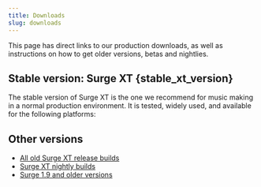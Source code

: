 ```yaml
---
title: Downloads
slug: downloads
---
```



This page has direct links to our production downloads, as well as instructions on how to get older
versions, betas and nightlies.

## Stable version: Surge XT {stable_xt_version}

The stable version of Surge XT is the one we recommend for music making in a normal production environment.
It is tested, widely used, and available for the following platforms:

<Downloads />

## Other versions

-   [All old Surge XT release builds](https://github.com/surge-synthesizer/releases-xt/tags)
-   [Surge XT nightly builds](/nightly_XT)
-   [Surge 1.9 and older versions](https://github.com/surge-synthesizer/releases/tags)
